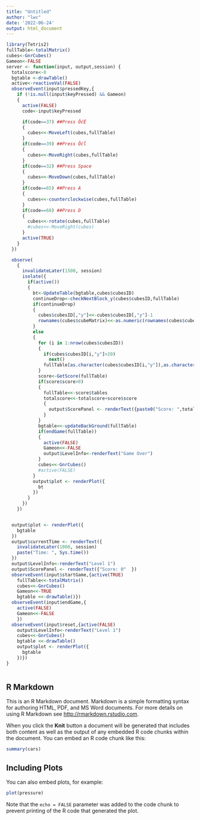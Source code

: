 ---
title: "Untitled"
author: "lwc"
date: '2022-06-24'
output: html_document
---

```{r setup, include=FALSE}
library(Tetris2)
fullTable<-totalMatrix()
cubes<-GnrCubes()
Gameon<-FALSE
server <- function(input, output,session) {
  totalscore<-0
  bgtable <-drawTable()
  active<-reactiveVal(FALSE)
  observeEvent(input$pressedKey,{
    if (!is.null(input$keyPressed) && Gameon)
    {
      active(FALSE)
      code<-input$keyPressed

      if(code==37) ##Press ÔćÉ
      {
        cubes<<-MoveLeft(cubes,fullTable)
      }
      if(code==39) ##Press Ôćĺ
      {
        cubes<<-MoveRight(cubes,fullTable)
      }
      if(code==32) ##Press Space
      {
        cubes<<-MoveDown(cubes,fullTable)
      }
      if(code==65) ##Press A
      {
        cubes<<-counterclockwise(cubes,fullTable)
      }
      if(code==68) ##Press D
      {
        cubes<<-rotate(cubes,fullTable)
        #cubes<<-MoveRight(cubes)
      }
      active(TRUE)
    }
  })

  observe(
    {
      invalidateLater(1500, session)
      isolate({
        if(active())
        {
          bt<-UpdateTable(bgtable,cubes$cubesID)
          continueDrop<-checkNextBlock_y(cubes$cubesID,fullTable)
          if(continueDrop)
          {
            cubes$cubesID[,"y"]<<-cubes$cubesID[,"y"]-1
            rownames(cubes$cubeMatrix)<<-as.numeric(rownames(cubes$cubeMatrix))-1
          }
          else
          {
            for (i in 1:nrow(cubes$cubesID))
            {
              if(cubes$cubesID[i,"y"]>20)
                next()
              fullTable[as.character(cubes$cubesID[i,"y"]),as.character(cubes$cubesID[i,"x"])]<<-1
            }
            score<-GetScore(fullTable)
            if(score$score>0)
            {
              fullTable<<-score$tables
              totalscore<<-totalscore+score$score
              {
                output$ScorePanel <- renderText({paste0("Score: ",totalscore)   })
              }
            }
            bgtable<<-updateBackGround(fullTable)
            if(endGame(fullTable))
            {
              active(FALSE)
              Gameon<<-FALSE
              output$LevelInfo<-renderText("Game Over")
            }
            cubes<<-GnrCubes()
            #active(FALSE)
          }
          output$plot <- renderPlot({
            bt
          })
        }
      })
    })


  output$plot <- renderPlot({
    bgtable
  })
  output$currentTime <- renderText({
    invalidateLater(1000, session)
    paste("Time: ", Sys.time())
  })
  output$LevelInfo<-renderText("Level 1")
  output$ScorePanel <- renderText({"Score: 0"  })
  observeEvent(input$startGame,{active(TRUE)
    fullTable<<-totalMatrix()
    cubes<<-GnrCubes()
    Gameon<<-TRUE
    bgtable <<-drawTable()})
  observeEvent(input$endGame,{
    active(FALSE)
    Gameon<<-FALSE
    })
  observeEvent(input$reset,{active(FALSE)
    output$LevelInfo<-renderText("Level 1")
    cubes<<-GnrCubes()
    bgtable <<-drawTable()
    output$plot <- renderPlot({
      bgtable
    })})
}



```

## R Markdown

This is an R Markdown document. Markdown is a simple formatting syntax for authoring HTML, PDF, and MS Word documents. For more details on using R Markdown see <http://rmarkdown.rstudio.com>.

When you click the **Knit** button a document will be generated that includes both content as well as the output of any embedded R code chunks within the document. You can embed an R code chunk like this:

```{r cars}
summary(cars)
```

## Including Plots

You can also embed plots, for example:

```{r pressure, echo=FALSE}
plot(pressure)
```

Note that the `echo = FALSE` parameter was added to the code chunk to prevent printing of the R code that generated the plot.
